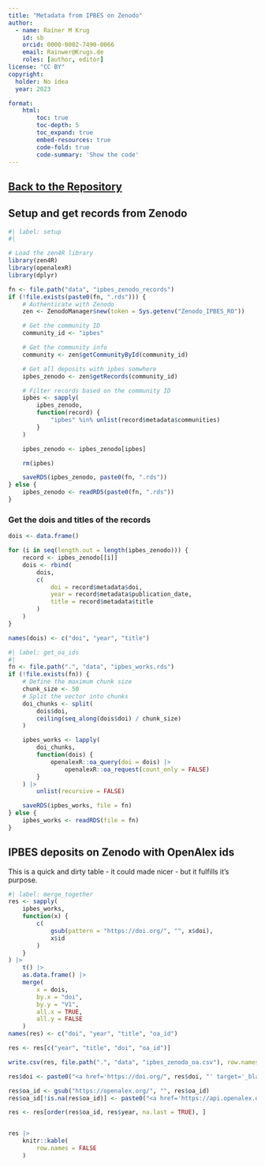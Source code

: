 ```yaml
---
title: "Metadata from IPBES on Zenodo"
author:
  - name: Rainer M Krug
    id: sb
    orcid: 0000-0002-7490-0066
    email: Rainwer@Krugs.de
    roles: [author, editor]
license: "CC BY"
copyright: 
  holder: No idea
  year: 2023

format:
    html:
        toc: true
        toc-depth: 5
        toc_expand: true
        embed-resources: true
        code-fold: true
        code-summary: 'Show the code'
---
```


## [Back to the Repository](https://github.com/IPBES-Data/IPBES_tsu_zenodo)

## Setup and get records from Zenodo
```r
#| label: setup
#|

# Load the zen4R library
library(zen4R)
library(openalexR)
library(dplyr)

fn <- file.path("data", "ipbes_zenodo_records")
if (!file.exists(paste0(fn, ".rds"))) {
    # Authenticate with Zenodo
    zen <- ZenodoManager$new(token = Sys.getenv("Zenodo_IPBES_RO"))

    # Get the community ID
    community_id <- "ipbes"

    # Get the community info
    community <- zen$getCommunityById(community_id)

    # Get all deposits with ipbes somwhere
    ipbes_zenodo <- zen$getRecords(community_id)

    # Filter records based on the community ID
    ipbes <- sapply(
        ipbes_zenodo,
        function(record) {
            "ipbes" %in% unlist(record$metadata$communities)
        }
    )

    ipbes_zenodo <- ipbes_zenodo[ipbes]

    rm(ipbes)

    saveRDS(ipbes_zenodo, paste0(fn, ".rds"))
} else {
    ipbes_zenodo <- readRDS(paste0(fn, ".rds"))
}

```

### Get the dois and titles of the records

```r
dois <- data.frame()

for (i in seq(length.out = length(ipbes_zenodo))) {
    record <- ipbes_zenodo[[i]]
    dois <- rbind(
        dois,
        c(
            doi = record$metadata$doi,
            year = record$metadata$publication_date,
            title = record$metadata$title
        )
    )
}

names(dois) <- c("doi", "year", "title")
```

```r
#| label: get_oa_ids
#|
fn <- file.path(".", "data", "ipbes_works.rds")
if (!file.exists(fn)) {
    # Define the maximum chunk size
    chunk_size <- 50
    # Split the vector into chunks
    doi_chunks <- split(
        dois$doi,
        ceiling(seq_along(dois$doi) / chunk_size)
    )

    ipbes_works <- lapply(
        doi_chunks,
        function(dois) {
            openalexR::oa_query(doi = dois) |>
                openalexR::oa_request(count_only = FALSE)
        }
    ) |>
        unlist(recursive = FALSE)

    saveRDS(ipbes_works, file = fn)
} else {
    ipbes_works <- readRDS(file = fn)
}
```

## IPBES deposits on Zenodo with OpenAlex ids

This is a quick and dirty table - it could made nicer - but it fulfills it's purpose.

```r
#| label: merge_together
res <- sapply(
    ipbes_works,
    function(x) {
        c(
            gsub(pattern = "https://doi.org/", "", x$doi),
            x$id
        )
    }
) |>
    t() |>
    as.data.frame() |>
    merge(
        x = dois,
        by.x = "doi",
        by.y = "V1",
        all.x = TRUE,
        all.y = FALSE
    )
names(res) <- c("doi", "year", "title", "oa_id")

res <- res[c("year", "title", "doi", "oa_id")]

write.csv(res, file.path(".", "data", "ipbes_zenodo_oa.csv"), row.names = FALSE)

res$doi <- paste0("<a href='https://doi.org/", res$doi, "' target='_blank'>", res$doi, "</a>")

res$oa_id <- gsub("https://openalex.org/", "", res$oa_id)
res$oa_id[!is.na(res$oa_id)] <- paste0("<a href='https://api.openalex.org/works/", res$oa_id[!is.na(res$oa_id)], "' target='_blank'>", res$oa_id[!is.na(res$oa_id)], "</a>")

res <- res[order(res$oa_id, res$year, na.last = TRUE), ]


res |>
    knitr::kable(
        row.names = FALSE
    )
```

